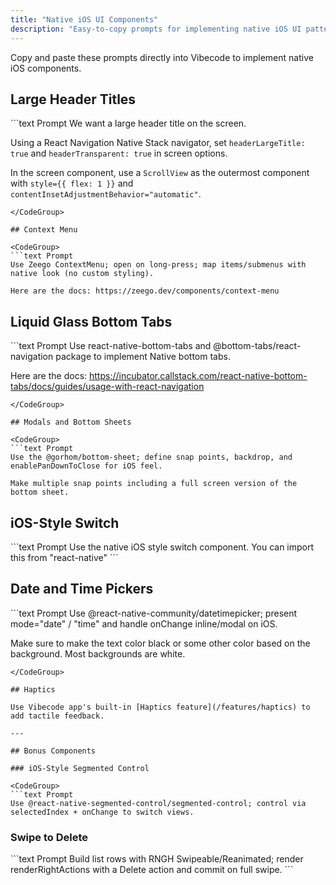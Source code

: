 ```yaml
---
title: "Native iOS UI Components"
description: "Easy-to-copy prompts for implementing native iOS UI patterns in your Vibecode apps"
---
```


Copy and paste these prompts directly into Vibecode to implement native iOS components.

## Large Header Titles

<CodeGroup>
```text Prompt
We want a large header title on the screen. 

Using a React Navigation Native Stack navigator, set `headerLargeTitle: true` and `headerTransparent: true` in screen options. 

In the screen component, use a `ScrollView` as the outermost component with `style={{ flex: 1 }}` and `contentInsetAdjustmentBehavior="automatic"`.
```
</CodeGroup>

## Context Menu

<CodeGroup>
```text Prompt
Use Zeego ContextMenu; open on long-press; map items/submenus with native look (no custom styling). 

Here are the docs: https://zeego.dev/components/context-menu
```
</CodeGroup>

## Liquid Glass Bottom Tabs

<CodeGroup>
```text Prompt
Use react-native-bottom-tabs and @bottom-tabs/react-navigation package to implement Native bottom tabs. 

Here are the docs: https://incubator.callstack.com/react-native-bottom-tabs/docs/guides/usage-with-react-navigation
```
</CodeGroup>

## Modals and Bottom Sheets

<CodeGroup>
```text Prompt
Use the @gorhom/bottom-sheet; define snap points, backdrop, and enablePanDownToClose for iOS feel. 

Make multiple snap points including a full screen version of the bottom sheet.
```
</CodeGroup>

## iOS-Style Switch

<CodeGroup>
```text Prompt
Use the native iOS style switch component. You can import this from "react-native"
```
</CodeGroup>

## Date and Time Pickers

<CodeGroup>
```text Prompt
Use @react-native-community/datetimepicker; present mode="date" / "time" and handle onChange inline/modal on iOS. 

Make sure to make the text color black or some other color based on the background. Most backgrounds are white.
```
</CodeGroup>

## Haptics

Use Vibecode app's built-in [Haptics feature](/features/haptics) to add tactile feedback.

---

## Bonus Components

### iOS-Style Segmented Control

<CodeGroup>
```text Prompt
Use @react-native-segmented-control/segmented-control; control via selectedIndex + onChange to switch views.
```
</CodeGroup>

### Swipe to Delete

<CodeGroup>
```text Prompt
Build list rows with RNGH Swipeable/Reanimated; render renderRightActions with a Delete action and commit on full swipe.
```
</CodeGroup>

